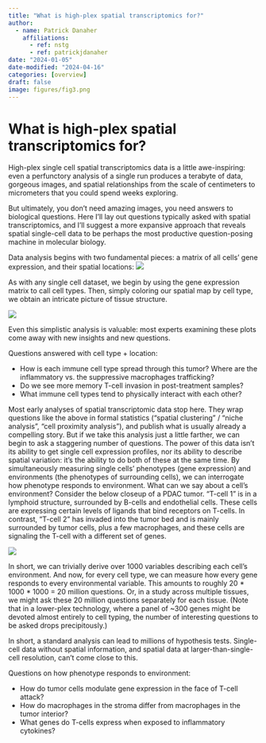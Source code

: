 ```yaml
---
title: "What is high-plex spatial transcriptomics for?"
author:
  - name: Patrick Danaher
    affiliations:
      - ref: nstg
      - ref: patrickjdanaher
date: "2024-01-05"
date-modified: "2024-04-16"
categories: [overview]
draft: false
image: figures/fig3.png
---
```


# What is high-plex spatial transcriptomics for?
High-plex single cell spatial transcriptomics data is a little awe-inspiring: even a perfunctory analysis of a single run produces a terabyte of data, gorgeous images, and spatial relationships from the scale of centimeters to micrometers that you could spend weeks exploring. 

But ultimately, you don’t need amazing images, you need answers to biological questions. Here I’ll lay out questions typically asked with spatial transcriptomics, and I’ll suggest a more expansive approach that reveals spatial single-cell data to be perhaps
the most productive question-posing machine in molecular biology. 

Data analysis begins with two fundamental pieces: a matrix of all cells’ gene expression, and their spatial locations:
![](figures/fig1.png)



As with any single cell dataset, we begin by using the gene expression matrix to call cell types. Then, simply coloring our spatial map by cell type, we obtain an intricate picture of tissue structure. 

![](figures/fig2.png)

Even this simplistic analysis is valuable: most experts examining these plots come away with new insights and new questions. 

Questions answered with cell type + location:

-	How is each immune cell type spread through this tumor? Where are the inflammatory vs. the suppressive macrophages trafficking?
-	Do we see more memory T-cell invasion in post-treatment samples? 
-	What immune cell types tend to physically interact with each other? 

Most early analyses of spatial transcriptomic data stop here. They wrap questions like the above in formal statistics (“spatial clustering” / “niche analysis”, “cell proximity analysis”), and publish what is usually already a compelling story. 
But if we take this analysis just a little farther, we can begin to ask a staggering number of questions. The power of this data isn’t its ability to get single cell expression profiles, nor its ability to describe spatial variation: 
it’s the ability to do both of these at the same time. By simultaneously measuring single cells’ phenotypes (gene expression) and environments (the phenotypes of surrounding cells), we can interrogate how phenotype responds to environment. 
What can we say about a cell’s environment? Consider the below closeup of a PDAC tumor. “T-cell 1” is in a lymphoid structure, surrounded by B-cells and endothelial cells. These cells are expressing certain levels of ligands that bind receptors on T-cells. 
In contrast, “T-cell 2” has invaded into the tumor bed and is mainly surrounded by tumor cells, plus a few macrophages, and these cells are signaling the T-cell with a different set of genes. 

![](figures/fig3.png)

In short, we can trivially derive over 1000 variables describing each cell’s environment. And now, for every cell type, we can measure how every gene responds to every environmental variable. This amounts to roughly 20 * 1000 * 1000 = 20 million questions.
Or, in a study across multiple tissues, we might ask these 20 million questions separately for each tissue. (Note that in a lower-plex technology, where a panel of ~300 genes might be devoted almost entirely to cell typing, 
the number of interesting questions to be asked drops precipitously.) 

In short, a standard analysis can lead to millions of hypothesis tests. Single-cell data without spatial information, and spatial data at larger-than-single-cell resolution, can't come close to this. 

Questions on how phenotype responds to environment:

-	How do tumor cells modulate gene expression in the face of T-cell attack?
-	How do macrophages in the stroma differ from macrophages in the tumor interior?
-	What genes do T-cells express when exposed to inflammatory cytokines?

